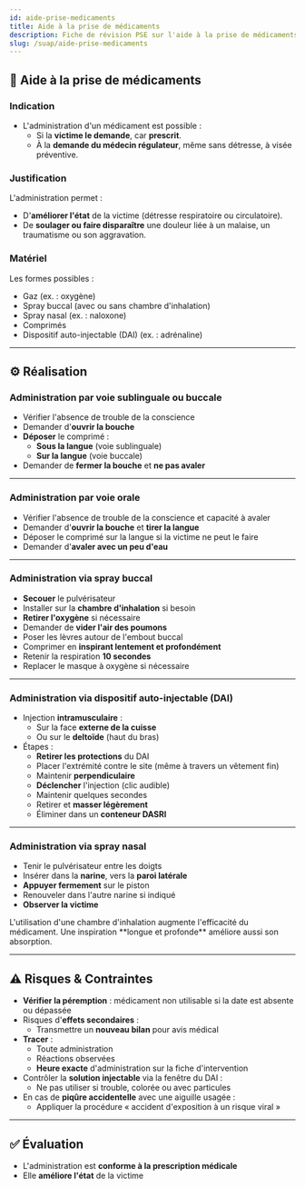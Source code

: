 ---
id: aide-prise-medicaments
title: Aide à la prise de médicaments
description: Fiche de révision PSE sur l'aide à la prise de médicaments
slug: /suap/aide-prise-medicaments
---


## 💊 Aide à la prise de médicaments

### Indication

- L'administration d'un médicament est possible :
  - Si la **victime le demande**, car **prescrit**.
  - À la **demande du médecin régulateur**, même sans détresse, à visée préventive.

### Justification

L'administration permet :

- D'**améliorer l'état** de la victime (détresse respiratoire ou circulatoire).
- De **soulager ou faire disparaître** une douleur liée à un malaise, un traumatisme ou son aggravation.

### Matériel

Les formes possibles :

- Gaz (ex. : oxygène)
- Spray buccal (avec ou sans chambre d'inhalation)
- Spray nasal (ex. : naloxone)
- Comprimés
- Dispositif auto-injectable (DAI) (ex. : adrénaline)

---

## ⚙️ Réalisation

### Administration par voie **sublinguale ou buccale**

- Vérifier l'absence de trouble de la conscience
- Demander d'**ouvrir la bouche**
- **Déposer** le comprimé :
  - **Sous la langue** (voie sublinguale)
  - **Sur la langue** (voie buccale)
- Demander de **fermer la bouche** et **ne pas avaler**

---

### Administration par voie **orale**

- Vérifier l'absence de trouble de la conscience et capacité à avaler
- Demander d'**ouvrir la bouche** et **tirer la langue**
- Déposer le comprimé sur la langue si la victime ne peut le faire
- Demander d'**avaler avec un peu d'eau**

---

### Administration via **spray buccal**

- **Secouer** le pulvérisateur
- Installer sur la **chambre d'inhalation** si besoin
- **Retirer l'oxygène** si nécessaire
- Demander de **vider l'air des poumons**
- Poser les lèvres autour de l'embout buccal
- Comprimer en **inspirant lentement et profondément**
- Retenir la respiration **10 secondes**
- Replacer le masque à oxygène si nécessaire

---

### Administration via **dispositif auto-injectable (DAI)**

- Injection **intramusculaire** :
  - Sur la face **externe de la cuisse**
  - Ou sur le **deltoïde** (haut du bras)
- Étapes :
  - **Retirer les protections** du DAI
  - Placer l'extrémité contre le site (même à travers un vêtement fin)
  - Maintenir **perpendiculaire**
  - **Déclencher** l'injection (clic audible)
  - Maintenir quelques secondes
  - Retirer et **masser légèrement**
  - Éliminer dans un **conteneur DASRI**

---

### Administration via **spray nasal**

- Tenir le pulvérisateur entre les doigts
- Insérer dans la **narine**, vers la **paroi latérale**
- **Appuyer fermement** sur le piston
- Renouveler dans l'autre narine si indiqué
- **Observer la victime**

<Admonition type="info">
L'utilisation d'une chambre d'inhalation augmente l'efficacité du médicament.  
Une inspiration **longue et profonde** améliore aussi son absorption.
</Admonition>

---

## ⚠️ Risques & Contraintes

- **Vérifier la péremption** : médicament non utilisable si la date est absente ou dépassée
- Risques d'**effets secondaires** :
  - Transmettre un **nouveau bilan** pour avis médical
- **Tracer** :
  - Toute administration
  - Réactions observées
  - **Heure exacte** d'administration sur la fiche d'intervention
- Contrôler la **solution injectable** via la fenêtre du DAI :
  - Ne pas utiliser si trouble, colorée ou avec particules
- En cas de **piqûre accidentelle** avec une aiguille usagée :
  - Appliquer la procédure « accident d'exposition à un risque viral »

---

## ✅ Évaluation

- L'administration est **conforme à la prescription médicale**
- Elle **améliore l'état** de la victime
